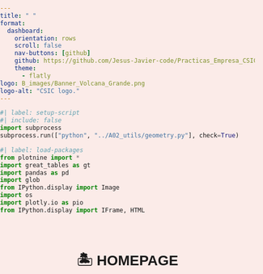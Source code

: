 ---
title: " "
format: 
  dashboard:
    orientation: rows
    scroll: false
    nav-buttons: [github]
    github: https://github.com/Jesus-Javier-code/Practicas_Empresa_CSIC.git
    theme:
      - flatly
logo: B_images/Banner_Volcana_Grande.png
logo-alt: "CSIC logo."
---

<style>
/* RESET GENERAL */
body, html, .dashboard {
  overflow: visible !important;
  height: auto !important;
  background-color: #FBEBE8;
  margin: 0;
  padding: 0;
  font-family: 'Arial', sans-serif;
}

/* ELIMINAR TODOS LOS BORDES Y SCROLLS */
.panel-card, .cell-output, .cell, .panel-card-body, .panel-tabset {
  overflow: visible !important;
  height: auto !important;
  border: none !important;
  box-shadow: none !important;
  background: transparent !important;
  margin: 0 !important;
  padding: 0 !important;
}

/* ELIMINAR BORDES DE GRÁFICOS */
.quarto-figure {
  border: none !important;
}

/* IFRAMES COMPACTOS SIN BORDES */
iframe {
  width: 100% !important;
  height: 400px !important;
  border: none !important;
  margin: 0 !important;
  padding: 0 !important;
  display: block !important;
  background: transparent !important;
}

/* IMÁGENES RESPONSIVAS */
img {
  max-width: 100% !important;
  height: auto !important;
  display: block !important;
  margin: 0 auto !important;
  border: none !important;
}

/* ESTILOS DEL HEADER */
@import url('https://fonts.cdnfonts.com/css/hippo-lettro');
.navbar-brand::after {
  content: "VOLCANA";
  font-family: 'Hippo Letto', sans-serif;
  color: #413224;
  font-size: 1.8rem;
  letter-spacing: 1px;
  margin-left: 10px;
}
.navbar-brand:not(:after) { display: none; }
.navbar {
  background: rgb(251,235,207) !important;
  border-bottom: 3px solid #413224 !important;
  padding: 0.5rem 1rem;
}
.navbar-brand { 
  color: #413224 !important;
  padding: 0 !important;
}
.navbar-nav .nav-link {
  color: #413224 !important;
  margin: 0 10px;
  border-radius: 4px 4px 0 0;
  padding: 8px 15px;
}
.navbar-nav .nav-link.active {
  background-color: #413224 !important;
  color: white !important;
}
.navbar-nav .nav-link:hover:not(.active) {
  background-color: rgba(65,50,36,0.1) !important;
}

/* ESTILOS PÁGINA PRINCIPAL */
.homepage {
  text-align: center;
  padding: 2rem 1rem;
  background-color: #FBEBE8;
  min-height: calc(100vh - 120px);
}

.homepage-logo {
  max-width: 150px; /* Tamaño reducido */
  margin: 1rem auto;
  border-radius: 50%;
}

.homepage-title {
  font-family: 'Hippo Letto', sans-serif;
  color: #413224;
  font-size: 2rem;
  margin-bottom: 1rem;
}

.homepage-subtitle {
  color: #5D4037;
  font-size: 1.1rem;
  max-width: 800px;
  margin: 0 auto 2rem;
}

.homepage-section {
  background-color: rgba(255,255,255,0.7);
  border-radius: 8px;
  padding: 1.5rem;
  margin: 1.5rem auto;
  max-width: 800px;
}

.homepage-text {
  color: #5D4037;
  line-height: 1.6;
  text-align: left;
  font-size: 0.95rem;
}

/* ELIMINAR PESTAÑA HOME DEL NAV */
.navbar-nav li:first-child {
  display: none;
}
</style>

```{python}
#| label: setup-script
#| include: false
import subprocess
subprocess.run(["python", "../A02_utils/geometry.py"], check=True)
```


```{python}
#| label: load-packages
from plotnine import *
import great_tables as gt
import pandas as pd
import glob
from IPython.display import Image
import os
import plotly.io as pio
from IPython.display import IFrame, HTML
```

# 🏝️ HOMEPAGE {.homepage}

```{python}
#| label: homepage-content
#| echo: false
HTML(f"""
<div class="homepage">
  <img src="B_images/Logo_Volcana.jpeg" alt="VolCana Logo" class="homepage-logo">
  <h1 class="homepage-title">VOLCANA</h1>
  <p class="homepage-subtitle">CSIC Volcanic Monitoring System</p>
  
  <div class="homepage-section">
    <h2>About the Project</h2>
    <p class="homepage-text">
      This CSIC research project aims to monitor and analyze volcanic activity in the Canary Islands, 
      with special focus on the Tajogaite volcano eruption in La Palma (2021) and Teide volcano surveillance in Tenerife.
    </p>
    <p class="homepage-text">
      Our multidisciplinary team combines remote sensing techniques, data analysis and scientific visualization 
      to better understand volcanic processes and improve early warning systems.
    </p>
  </div>
  
  <div class="homepage-section">
    <h2>Scientific Content</h2>
    <p class="homepage-text">
      <strong>La Palma:</strong> Radiative power data, interactive maps and eruption evolution.
    </p>
    <p class="homepage-text">
      <strong>El Teide:</strong> Activity analysis and monitoring parameters.
    </p>
    <p class="homepage-text">
      <strong>Earthquakes:</strong> Seismic monitoring related to volcanic activity.
    </p>
  </div>
</div>
""")
```

# 🏝️ LA PALMA {#la-palma}

## Potencia Radiativa {.panel-tabset}

```{python}
#| label: setup-potencia
#| include: false
import subprocess
subprocess.run(["python", "../A02_utils/geometry_2.py"], check=True)
```

```{python}
#| label: display-potencia
#| fig-cap: "Radiative Power vs Time"
IFrame("B_images/radiative_power_plot.html", width="100%", height="400px")
```

## Mapas 
### Mapa interactivo Tajogaite 
```{python}
#| label: mapa-tajogaite-main
#| fig-cap: "Mapa interactivo del Volcán de Tajogaite"
IFrame("B_images/mapa_tajogaite.html", width="100%", height="400px")
```
### Mapa interactivo los alrededores 
```{python}
#| label: mapa-tajogaite-surroundings
#| fig-cap: "Mapa interactivo de los alrededores del Volcán de Tajogaite"
IFrame("B_images/mapa_region_alrededor.html", width="100%", height="400px")
```
```{python}
#| label: mapa-mundi
#| fig-cap: "Mapa mundi simplificado con el Volcán Tajogaite"
IFrame("B_images/la_palma_eruption_viewer.html", width="100%", height="550px")
```
# 🌋 EL TEIDE

```{python}
#| label: teide-analysis
#| fig-cap: "Análisis de Potencia Radiativa - El Teide"
display(Image(filename="B_images/graficamala.png", width="80%"))
```

# 🕳️ TERREMOTOS

```{python}
#| label: earthquake-trigger-index
#| fig-cap: "Trigger Index - Terremoto"
display(Image(filename="B_images/thomas_paper.png", width="80%"))
```